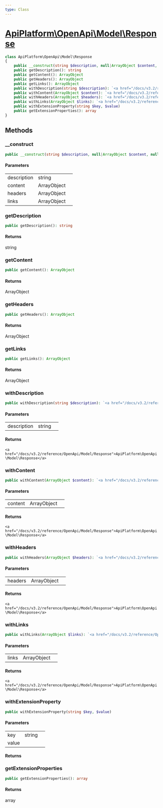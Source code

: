 ```yaml
---
type: Class
---
```


# [ApiPlatform\OpenApi\Model\Response](/docs/v3.2/reference/OpenApi/Model/Response)



```php
class ApiPlatform\OpenApi\Model\Response
{
    public __construct(string $description, null|ArrayObject $content, null|ArrayObject $headers, null|ArrayObject $links)
    public getDescription(): string
    public getContent(): ArrayObject
    public getHeaders(): ArrayObject
    public getLinks(): ArrayObject
    public withDescription(string $description): `<a href="/docs/v3.2/reference/OpenApi/Model/Response">ApiPlatform\OpenApi\Model\Response</a>`
    public withContent(ArrayObject $content): `<a href="/docs/v3.2/reference/OpenApi/Model/Response">ApiPlatform\OpenApi\Model\Response</a>`
    public withHeaders(ArrayObject $headers): `<a href="/docs/v3.2/reference/OpenApi/Model/Response">ApiPlatform\OpenApi\Model\Response</a>`
    public withLinks(ArrayObject $links): `<a href="/docs/v3.2/reference/OpenApi/Model/Response">ApiPlatform\OpenApi\Model\Response</a>`
    public withExtensionProperty(string $key, $value)
    public getExtensionProperties(): array
}
```
## Methods

### __construct



```php
public __construct(string $description, null|ArrayObject $content, null|ArrayObject $headers, null|ArrayObject $links)
```

#### Parameters

<table><tbody>
<tr><td>description</td><td>string</td><td></td></tr><tr><td>content</td><td>ArrayObject</td><td></td></tr><tr><td>headers</td><td>ArrayObject</td><td></td></tr><tr><td>links</td><td>ArrayObject</td><td></td></tr>
</tbody>
</table>

### getDescription



```php
public getDescription(): string
```

#### Returns

string

### getContent



```php
public getContent(): ArrayObject
```

#### Returns

ArrayObject

### getHeaders



```php
public getHeaders(): ArrayObject
```

#### Returns

ArrayObject

### getLinks



```php
public getLinks(): ArrayObject
```

#### Returns

ArrayObject

### withDescription



```php
public withDescription(string $description): `<a href="/docs/v3.2/reference/OpenApi/Model/Response">ApiPlatform\OpenApi\Model\Response</a>`
```

#### Parameters

<table><tbody>
<tr><td>description</td><td>string</td><td></td></tr>
</tbody>
</table>

#### Returns

`<a href="/docs/v3.2/reference/OpenApi/Model/Response">ApiPlatform\OpenApi\Model\Response</a>`

### withContent



```php
public withContent(ArrayObject $content): `<a href="/docs/v3.2/reference/OpenApi/Model/Response">ApiPlatform\OpenApi\Model\Response</a>`
```

#### Parameters

<table><tbody>
<tr><td>content</td><td>ArrayObject</td><td></td></tr>
</tbody>
</table>

#### Returns

`<a href="/docs/v3.2/reference/OpenApi/Model/Response">ApiPlatform\OpenApi\Model\Response</a>`

### withHeaders



```php
public withHeaders(ArrayObject $headers): `<a href="/docs/v3.2/reference/OpenApi/Model/Response">ApiPlatform\OpenApi\Model\Response</a>`
```

#### Parameters

<table><tbody>
<tr><td>headers</td><td>ArrayObject</td><td></td></tr>
</tbody>
</table>

#### Returns

`<a href="/docs/v3.2/reference/OpenApi/Model/Response">ApiPlatform\OpenApi\Model\Response</a>`

### withLinks



```php
public withLinks(ArrayObject $links): `<a href="/docs/v3.2/reference/OpenApi/Model/Response">ApiPlatform\OpenApi\Model\Response</a>`
```

#### Parameters

<table><tbody>
<tr><td>links</td><td>ArrayObject</td><td></td></tr>
</tbody>
</table>

#### Returns

`<a href="/docs/v3.2/reference/OpenApi/Model/Response">ApiPlatform\OpenApi\Model\Response</a>`

### withExtensionProperty



```php
public withExtensionProperty(string $key, $value)
```

#### Parameters

<table><tbody>
<tr><td>key</td><td>string</td><td></td></tr><tr><td>value</td><td></td><td></td></tr>
</tbody>
</table>

#### Returns



### getExtensionProperties



```php
public getExtensionProperties(): array
```

#### Returns

array
